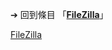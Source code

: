 {{LSR
|article = FileZilla
|latest_release_version = 3.60.1
|latest_release_date = {{release date and age|2022|06|01}}
}}<noinclude>

{{reflist}}

➔ 回到條目 「'''[[FileZilla]]'''」
[[Category:最新穩定版模板|FileZilla]]
</noinclude>